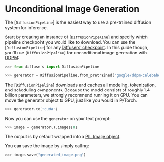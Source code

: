 <!--Copyright 2023 The HuggingFace Team. All rights reserved.

Licensed under the Apache License, Version 2.0 (the "License"); you may not use this file except in compliance with
the License. You may obtain a copy of the License at

http://www.apache.org/licenses/LICENSE-2.0

Unless required by applicable law or agreed to in writing, software distributed under the License is distributed on
an "AS IS" BASIS, WITHOUT WARRANTIES OR CONDITIONS OF ANY KIND, either express or implied. See the License for the
specific language governing permissions and limitations under the License.
-->



# Unconditional Image Generation

The [`DiffusionPipeline`] is the easiest way to use a pre-trained diffusion system for inference.

Start by creating an instance of [`DiffusionPipeline`] and specify which pipeline checkpoint you would like to download.
You can use the [`DiffusionPipeline`] for any [Diffusers' checkpoint](https://huggingface.co/models?library=diffusers&sort=downloads).
In this guide though, you'll use [`DiffusionPipeline`] for unconditional image generation with [DDPM](https://arxiv.org/abs/2006.11239):

```python
>>> from diffusers import DiffusionPipeline

>>> generator = DiffusionPipeline.from_pretrained("google/ddpm-celebahq-256")
```
The [`DiffusionPipeline`] downloads and caches all modeling, tokenization, and scheduling components. 
Because the model consists of roughly 1.4 billion parameters, we strongly recommend running it on GPU.
You can move the generator object to GPU, just like you would in PyTorch.

```python
>>> generator.to("cuda")
```

Now you can use the `generator` on your text prompt:

```python
>>> image = generator().images[0]
```

The output is by default wrapped into a [PIL Image object](https://pillow.readthedocs.io/en/stable/reference/Image.html?highlight=image#the-image-class).

You can save the image by simply calling:

```python
>>> image.save("generated_image.png")
```




